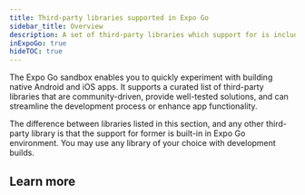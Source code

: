 ```yaml
---
title: Third-party libraries supported in Expo Go
sidebar_title: Overview
description: A set of third-party libraries which support for is included by default in Expo Go environment.
inExpoGo: true
hideTOC: true
---
```




The Expo Go sandbox enables you to quickly experiment with building native Android and iOS apps. It supports a curated list of third-party libraries that are community-driven, provide well-tested solutions, and can streamline the development process or enhance app functionality.

The difference between libraries listed in this section, and any other third-party library is that the support for former is built-in in Expo Go environment. You may use any library of your choice with development builds.

## Learn more

<BoxLink
  title="Using other third-party libraries"
  description="Learn how to use other third-party npm libraries in your project."
  Icon={BookOpen02Icon}
  href="/workflow/using-libraries/#third-party-libraries"
/>

<BoxLink
  title="Introduction to development builds"
  description="Learn why use development builds, and how to get started."
  Icon={BookOpen02Icon}
  href="/develop/development-builds/introduction/"
/>
